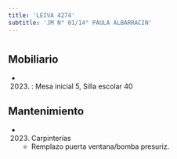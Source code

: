 ```yaml
---
title: 'LEIVA 4274'
subtitle: 'JM N° 01/14° PAULA ALBARRACIN'
---
```


#


## Mobiliario

*  (2023) : Mesa inicial 5, Silla escolar 40 





## Mantenimiento

*  (2023) Carpinterías 
    + Remplazo puerta ventana/bomba presuriz.



